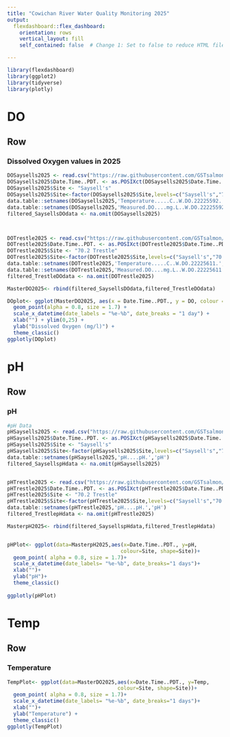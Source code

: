 ```yaml
---
title: "Cowichan River Water Quality Monitoring 2025"
output: 
  flexdashboard::flex_dashboard:
    orientation: rows
    vertical_layout: fill
    self_contained: false  # Change 1: Set to false to reduce HTML file size

---
```


```r
library(flexdashboard)
library(ggplot2)
library(tidyverse)
library(plotly)
```

# DO {data-orientation="rows"}

## Row {data-height="650"}

### Dissolved Oxygen values in 2025

```r
DOSaysells2025 <- read.csv("https://raw.githubusercontent.com/GSTsalmon/2025Data/refs/heads/main/DOSaysell's2025.csv")
DOSaysells2025$Date.Time..PDT. <- as.POSIXct(DOSaysells2025$Date.Time..PDT., format = "%m/%d/%Y %H:%M")
DOSaysells2025$Site <- "Saysell's"
DOSaysells2025$Site<-factor(DOSaysells2025$Site,levels=c("Saysell's","70.2 Trestle","Skutz Falls", "US JUB", "DS JUB"))
data.table::setnames(DOSaysells2025,'Temperature.....C..W.DO.22225592.','Temp')
data.table::setnames(DOSaysells2025,'Measured.DO....mg.L..W.DO.22225592.','DO')
filtered_SaysellsDOdata <- na.omit(DOSaysells2025)



DOTrestle2025 <- read.csv("https://raw.githubusercontent.com/GSTsalmon/2025Data/refs/heads/main/DOTrestle2025.csv")
DOTrestle2025$Date.Time..PDT. <- as.POSIXct(DOTrestle2025$Date.Time..PDT., format = "%m/%d/%Y %H:%M")
DOTrestle2025$Site <- "70.2 Trestle"
DOTrestle2025$Site<-factor(DOTrestle2025$Site,levels=c("Saysell's","70.2 Trestle","Skutz Falls", "US JUB", "DS JUB"))
data.table::setnames(DOTrestle2025,'Temperature.....C..W.DO.22225611.','Temp')
data.table::setnames(DOTrestle2025,'Measured.DO....mg.L..W.DO.22225611.','DO')
filtered_TrestleDOdata <- na.omit(DOTrestle2025)

MasterDO2025<- rbind(filtered_SaysellsDOdata,filtered_TrestleDOdata)

DOplot<- ggplot(MasterDO2025, aes(x = Date.Time..PDT., y = DO, colour = Site, shape = Site)) +
  geom_point(alpha = 0.8, size = 1.7) +
  scale_x_datetime(date_labels = "%e-%b", date_breaks = "1 day") +
  xlab("") + ylim(0,25) +
  ylab("Dissolved Oxygen (mg/l)") +
  theme_classic()
ggplotly(DOplot)
```

# pH {data-orientation="rows"}

## Row {data-height="650"}

### pH
```r
#pH Data
pHSaysells2025 <- read.csv("https://raw.githubusercontent.com/GSTsalmon/2025Data/refs/heads/main/pHSaysell's2025.csv")
pHSaysells2025$Date.Time..PDT. <- as.POSIXct(pHSaysells2025$Date.Time..PDT., format = "%m/%d/%Y %H:%M")
pHSaysells2025$Site <- "Saysell's"
pHSaysells2025$Site<-factor(pHSaysells2025$Site,levels=c("Saysell's","70.2 Trestle","Skutz Falls", "US JUB", "DS JUB"))
data.table::setnames(pHSaysells2025,'pH....pH.','pH')
filtered_SaysellspHdata <- na.omit(pHSaysells2025)


pHTrestle2025 <- read.csv("https://raw.githubusercontent.com/GSTsalmon/2025Data/refs/heads/main/pHTrestle2025.csv")
pHTrestle2025$Date.Time..PDT. <- as.POSIXct(pHTrestle2025$Date.Time..PDT., format = "%m/%d/%Y %H:%M")
pHTrestle2025$Site <- "70.2 Trestle"
pHTrestle2025$Site<-factor(pHTrestle2025$Site,levels=c("Saysell's","70.2 Trestle","Skutz Falls", "US JUB", "DS JUB"))
data.table::setnames(pHTrestle2025,'pH....pH.','pH')
filtered_TrestlepHdata <- na.omit(pHTrestle2025)

MasterpH2025<- rbind(filtered_SaysellspHdata,filtered_TrestlepHdata)


pHPlot<- ggplot(data=MasterpH2025,aes(x=Date.Time..PDT., y=pH,
                                     colour=Site, shape=Site))+
  geom_point( alpha = 0.8, size = 1.7)+
  scale_x_datetime(date_labels= "%e-%b", date_breaks="1 days")+
  xlab("")+
  ylab("pH")+
  theme_classic() 
 
ggplotly(pHPlot)

```

# Temp {data-orientation="rows"}

## Row {data-height="650"}

### Temperature

```r
TempPlot<- ggplot(data=MasterDO2025,aes(x=Date.Time..PDT., y=Temp,
                                    colour=Site, shape=Site))+
  geom_point( alpha = 0.8, size = 1.7)+
  scale_x_datetime(date_labels= "%e-%b", date_breaks="1 days")+
  xlab("")+
  ylab("Temperature") +
  theme_classic() 
ggplotly(TempPlot)
```

